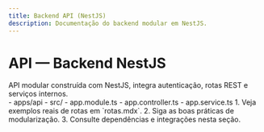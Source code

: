 ```yaml
---
title: Backend API (NestJS)
description: Documentação do backend modular em NestJS.
---
```


# API — Backend NestJS

<Aside type="note" title="Sobre o backend" icon="star">API modular construída com NestJS, integra autenticação, rotas REST e serviços internos.</Aside>

<FileTree>
- apps/api
  - src/
    - app.module.ts
    - app.controller.ts
    - app.service.ts
</FileTree>

<Steps>
1. Veja exemplos reais de rotas em `rotas.mdx`.
2. Siga as boas práticas de modularização.
3. Consulte dependências e integrações nesta seção.
</Steps>
